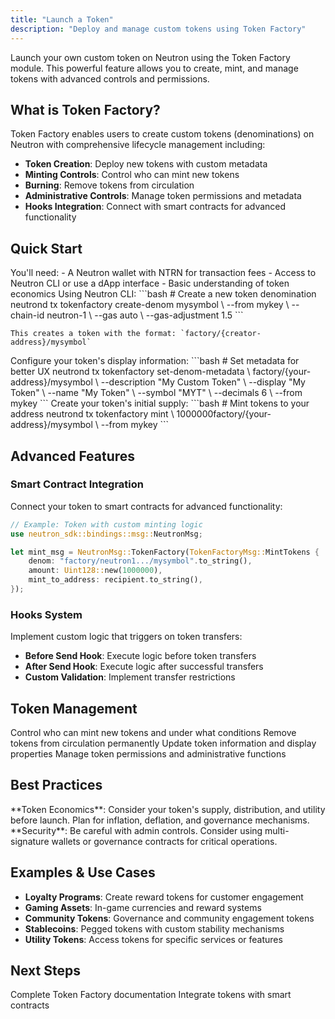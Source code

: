 ```yaml
---
title: "Launch a Token"
description: "Deploy and manage custom tokens using Token Factory"
---
```


Launch your own custom token on Neutron using the Token Factory module. This powerful feature allows you to create, mint, and manage tokens with advanced controls and permissions.

## What is Token Factory?

Token Factory enables users to create custom tokens (denominations) on Neutron with comprehensive lifecycle management including:

- **Token Creation**: Deploy new tokens with custom metadata
- **Minting Controls**: Control who can mint new tokens
- **Burning**: Remove tokens from circulation
- **Administrative Controls**: Manage token permissions and metadata
- **Hooks Integration**: Connect with smart contracts for advanced functionality

## Quick Start

<Steps>
  <Step title="Prepare Your Environment">
    You'll need:
    - A Neutron wallet with NTRN for transaction fees
    - Access to Neutron CLI or use a dApp interface
    - Basic understanding of token economics
  </Step>
  
  <Step title="Create Your Token">
    Using Neutron CLI:
    ```bash
    # Create a new token denomination
    neutrond tx tokenfactory create-denom mysymbol \
      --from mykey \
      --chain-id neutron-1 \
      --gas auto \
      --gas-adjustment 1.5
    ```
    
    This creates a token with the format: `factory/{creator-address}/mysymbol`
  </Step>
  
  <Step title="Set Token Metadata">
    Configure your token's display information:
    ```bash
    # Set metadata for better UX
    neutrond tx tokenfactory set-denom-metadata \
      factory/{your-address}/mysymbol \
      --description "My Custom Token" \
      --display "My Token" \
      --name "My Token" \
      --symbol "MYT" \
      --decimals 6 \
      --from mykey
    ```
  </Step>
  
  <Step title="Mint Initial Supply">
    Create your token's initial supply:
    ```bash
    # Mint tokens to your address
    neutrond tx tokenfactory mint \
      1000000factory/{your-address}/mysymbol \
      --from mykey
    ```
  </Step>
</Steps>

## Advanced Features

### Smart Contract Integration

Connect your token to smart contracts for advanced functionality:

```rust
// Example: Token with custom minting logic
use neutron_sdk::bindings::msg::NeutronMsg;

let mint_msg = NeutronMsg::TokenFactory(TokenFactoryMsg::MintTokens {
    denom: "factory/neutron1.../mysymbol".to_string(),
    amount: Uint128::new(1000000),
    mint_to_address: recipient.to_string(),
});
```

### Hooks System

Implement custom logic that triggers on token transfers:

- **Before Send Hook**: Execute logic before token transfers
- **After Send Hook**: Execute logic after successful transfers
- **Custom Validation**: Implement transfer restrictions

## Token Management

<CardGroup cols={2}>
  <Card title="Minting Control" icon="coins">
    Control who can mint new tokens and under what conditions
  </Card>
  <Card title="Burning Mechanism" icon="fire">
    Remove tokens from circulation permanently
  </Card>
  <Card title="Metadata Updates" icon="edit">
    Update token information and display properties
  </Card>
  <Card title="Admin Controls" icon="shield">
    Manage token permissions and administrative functions
  </Card>
</CardGroup>

## Best Practices

<Tip>
**Token Economics**: Consider your token's supply, distribution, and utility before launch. Plan for inflation, deflation, and governance mechanisms.
</Tip>

<Warning>
**Security**: Be careful with admin controls. Consider using multi-signature wallets or governance contracts for critical operations.
</Warning>

## Examples & Use Cases

- **Loyalty Programs**: Create reward tokens for customer engagement
- **Gaming Assets**: In-game currencies and reward systems
- **Community Tokens**: Governance and community engagement tokens
- **Stablecoins**: Pegged tokens with custom stability mechanisms
- **Utility Tokens**: Access tokens for specific services or features

## Next Steps

<CardGroup cols={2}>
  <Card title="Token Factory Reference" icon="book" href="/developers/modules/tokenfactory/overview">
    Complete Token Factory documentation
  </Card>
  <Card title="Smart Contract Integration" icon="code" href="/developers/modules/tokenfactory/reference">
    Integrate tokens with smart contracts
  </Card>
</CardGroup> 